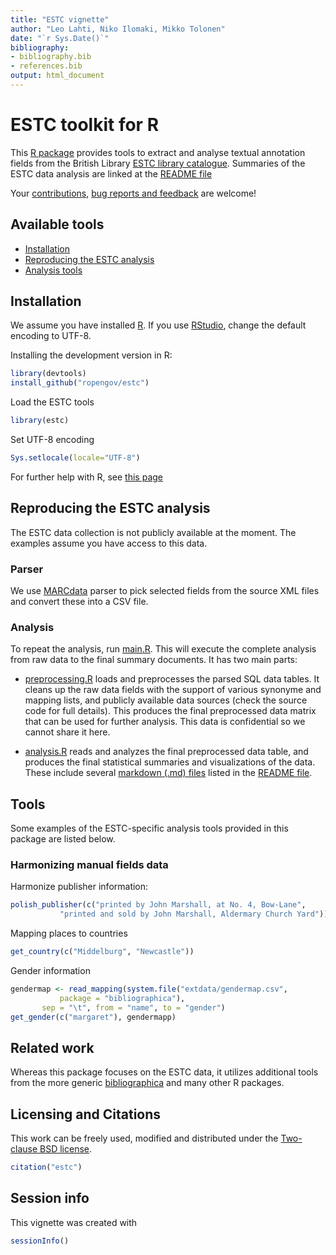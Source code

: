 ```yaml
---
title: "ESTC vignette"
author: "Leo Lahti, Niko Ilomaki, Mikko Tolonen"
date: "`r Sys.Date()`"
bibliography: 
- bibliography.bib
- references.bib
output: html_document
---
```

<!--
  %\VignetteEngine{knitr::rmarkdown}
  %\VignetteIndexEntry{estc vignette}
  %\usepackage[utf8]{inputenc}
-->

ESTC toolkit for R
===========

This [R package](http://r-project.org/) provides tools to extract and analyse textual annotation fields from the British Library [ESTC library catalogue](http://estc.bl.uk/F/?func=file&file_name=login-bl-estc). Summaries of the ESTC data analysis are linked at the [README file](../README.md)

Your [contributions](http://ropengov.github.com/contact.html), [bug
reports and feedback](https://github.com/ropengov/estc) are welcome!


## Available tools

  * [Installation](#installation)  
  * [Reproducing the ESTC analysis](#preprocessing)  
  * [Analysis tools](#tools)  


## <a name="installation"></a>Installation

We assume you have installed [R](http://www.r-project.org/). If you
use [RStudio](http://www.rstudio.com/ide/download/desktop), change the
default encoding to UTF-8. 

Installing the development version in R:

```r
library(devtools)
install_github("ropengov/estc")
```

Load the ESTC tools

```r
library(estc)
```

Set UTF-8 encoding

```r
Sys.setlocale(locale="UTF-8") 
```

For further help with R, see [this page](Rhelp.md)


## <a name="preprocessing"></a>Reproducing the ESTC analysis

The ESTC data collection is not publicly available at the moment. The
examples assume you have access to this data.

### Parser

We use [MARCdata](https://github.com/rOpenGov/MARCdata) parser to pick selected fields from the source XML files and convert these into a CSV file.


### Analysis

To repeat the analysis, run [main.R](../inst/examples/main.R). This
will execute the complete analysis from raw data to the final summary
documents. It has two main parts:

 * [preprocessing.R](../inst/examples/preprocessing.R) loads and
   preprocesses the parsed SQL data tables. It cleans up the raw data
   fields with the support of various synonyme and mapping lists, and
   publicly available data sources (check the source code for full
   details). This produces the final preprocessed data matrix that can
   be used for further analysis. This data is confidential so we
   cannot share it here. 

 * [analysis.R](../inst/examples/analysis.R) reads and analyzes the
   final preprocessed data table, and produces the final statistical
   summaries and visualizations of the data. These include several
   [markdown (.md) files](../inst/examples/) listed in the [README
   file](https://github.com/rOpenGov/estc).



## <a name="tools"></a>Tools

Some examples of the ESTC-specific analysis tools provided in this
package are listed below.

### Harmonizing manual fields data

Harmonize publisher information:

```r
polish_publisher(c("printed by John Marshall, at No. 4, Bow-Lane", 
		   "printed and sold by John Marshall, Aldermary Church Yard"))
```

Mapping places to countries

```r
get_country(c("Middelburg", "Newcastle"))
```

Gender information

```r
gendermap <- read_mapping(system.file("extdata/gendermap.csv",
           package = "bibliographica"),
	   sep = "\t", from = "name", to = "gender")
get_gender(c("margaret"), gendermapp)
```


## Related work

Whereas this package focuses on the ESTC data, it utilizes additional
tools from the more generic
[bibliographica](https://github.com/rOpenGov/bibliographica) and many
other R packages.


## Licensing and Citations

This work can be freely used, modified and distributed under the 
[Two-clause BSD license](http://en.wikipedia.org/wiki/BSD\_licenses).

```r
citation("estc")
```

## Session info

This vignette was created with

```r
sessionInfo()
```
